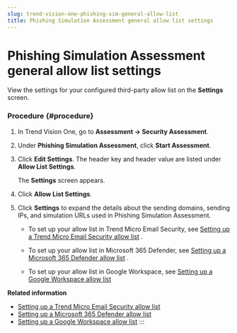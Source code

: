 ```yaml
---
slug: trend-vision-one-phishing-sim-general-allow-list
title: Phishing Simulation Assessment general allow list settings
---
```

# Phishing Simulation Assessment general allow list settings

View the settings for your configured third-party allow list on the **Settings** screen.

### Procedure {#procedure}

1.  In Trend Vision One, go to **Assessment → Security Assessment**.

2.  Under **Phishing Simulation Assessment**, click **Start Assessment**.

3.  Click **Edit Settings**. The header key and header value are listed under **Allow List Settings**.

    The **Settings** screen appears.

4.  Click **Allow List Settings**.

5.  Click **Settings** to expand the details about the sending domains, sending IPs, and simulation URLs used in Phishing Simulation Assessment.

    - To set up your allow list in Trend Micro Email Security, see [Setting up a Trend Micro Email Security allow list](setup-email-allow-list.mdx) .

    - To set up your allow list in Microsoft 365 Defender, see [Setting up a Microsoft 365 Defender allow list](setting-up-365-defender-allow-list.mdx) .

    - To set up your allow list in Google Workspace, see [Setting up a Google Workspace allow list](set-up-google-workspace-allow-list.mdx)

**Related information**

- [Setting up a Trend Micro Email Security allow list](setup-email-allow-list.md "Allow Phishing Simulation Assessment emails to bypass Trend Micro Email Security scans.")
- [Setting up a Microsoft 365 Defender allow list](setting-up-365-defender-allow-list.md "Configure the Microsoft Defender for Office 365 allow list settings to allow Phishing Simulation Assessment to send phishing emails to the employees in your organization.")
- [Setting up a Google Workspace allow list](set-up-google-workspace-allow-list.md "Configure the allow list settings for Google Workspace to allow Phishing Simulation Assessment to send phishing emails to the employees in your organization.")
:::
